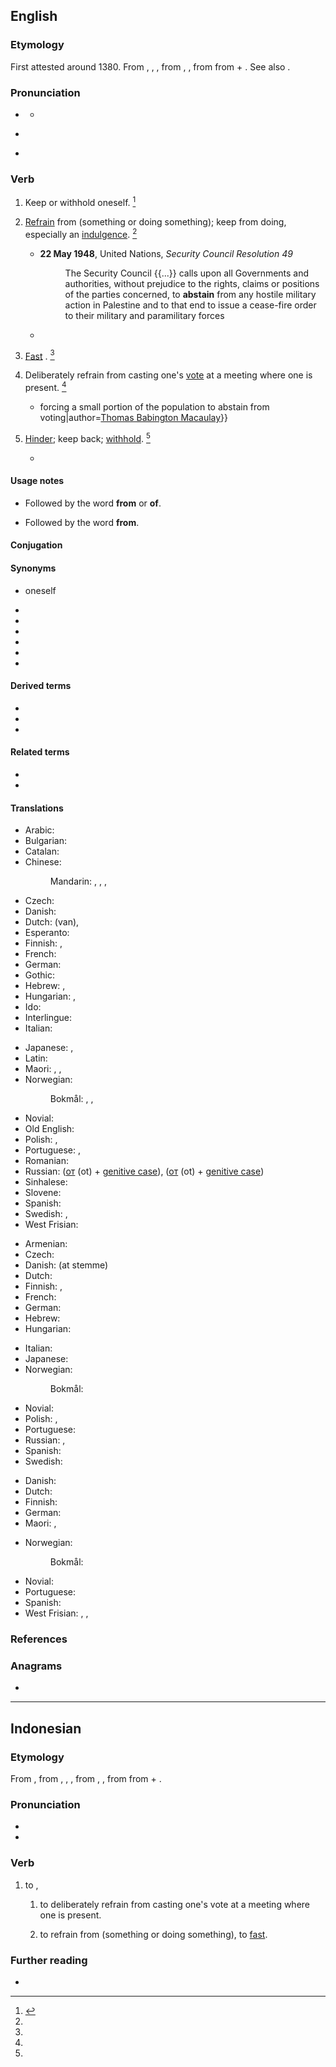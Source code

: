 ==English==

===Etymology===
{{root|en|ine-pro|*ten-}}
First attested around 1380. From {{inh|en|enm|absteynen}}, {{m|enm|absteinen}}, {{m|enm|abstenen}}, from {{der|en|fro|astenir}}, {{m|fro|abstenir}}, from {{der|en|la|abstineō||to hold oneself back}} from {{m|la|abs-||from}} + {{m|la|teneō||I hold}}. See also {{m|en|tenable}}.

===Pronunciation===
* {{a|RP}} {{IPA|en|/əbˈsteɪn/}}
** {{audio|en|LL-Q1860 (eng)-Vealhurl-abstain.wav|Audio (UK)}}
* {{a|US}} {{IPA|en|/əbˈsteɪn/|/æbˈsteɪn/}}
* {{rhymes|en|eɪn}}

===Verb===
{{en-verb}}

# {{lb|en|transitive|reflexive|obsolete}} Keep or withhold oneself. {{defdate|Attested from around 1350 to 1470 until the mid 16<sup>th</sup> century.}}<ref name=SOED>{{R:SOED5|page=9}}</ref>
# {{lb|en|intransitive}} [[refrain|Refrain]] from (something or doing something); keep from doing, especially an [[indulgence]]. {{defdate|First attested around 1350 to 1470.}}<ref name=SOED/>
#: {{ux|en|In order to improve his health, Rob decided to '''abstain''' from smoking.}}
#* '''22 May 1948''', United Nations, ''Security Council Resolution 49''
#*:The Security Council {{...}} calls upon all Governments and authorities, without prejudice to the rights, claims or positions of the parties concerned, to '''abstain''' from any hostile military action in Palestine and to that end to issue a cease-fire order to their military and paramilitary forces
#* {{quote-book|en|year=1597|passage=Who '''abstains''' from meat that is not gaunt?|author=Shakespeare|title=Richard II|section=II-i}}
# {{lb|en|intransitive|obsolete}} [[fast|Fast]] {{gloss|not eat for a period}}. {{defdate|First attested around 1350 to 1470.}}<ref name=SOED/>
# {{lb|en|intransitive}} Deliberately refrain from casting one's [[vote]] at a meeting where one is present. {{defdate|First attested around 1350 to 1470.}}<ref name=SOED/>
#* {{quote-book|en|year=1913|title=A Short History of English Liberalism|passage={{...}}forcing a small portion of the population to abstain from voting|author=[[w:Thomas Babington Macaulay|Thomas Babington Macaulay]]}}
#: {{ux|en|I '''abstain''' from this vote, as I have no particular preference.}}
# {{lb|en|transitive|obsolete}} [[hinder|Hinder]]; keep back; [[withhold]]. {{defdate|Attested from the early 16<sup>th</sup> century until the mid 17<sup>th</sup> century.}}<ref name=SOED/>
#* {{quote-book|en|year=1645|title=Tetrachordon: Expositions on the four chief places in Scripture|passage=Whether he '''abstain''' men from marying [sic].|author=[[w:John Milton|John Milton]]}}

====Usage notes====
* {{sense|keep or withhold oneself}} Followed by the word '''from''' or '''of'''.
* {{sense|refrain from something}} Followed by the word '''from'''.

====Conjugation====
{{en-conj-simple}}

====Synonyms====
* {{l|en|deny}} oneself
* {{l|en|forbear}}
* {{l|en|forgo}}
* {{l|en|give up}}
* {{l|en|refrain}}
* {{l|en|relinquish}}
* {{l|en|withhold}}

====Derived terms====
* {{l|en|abstainer}}
* {{l|en|abstention}}
* {{l|en|abstainment}}

====Related terms====
* {{l|en|abstinence}}
* {{l|en|abstinent}}

====Translations====
{{trans-top|refrain from}}
* Arabic: {{t|ar|اِمْتَنَعَ}}
* Bulgarian: {{t|bg|въздържам се}}
* Catalan: {{t|ca|[[abstenir]]-se}}
* Chinese:
*: Mandarin: {{t+|cmn|避免|tr=bìmiǎn|sc=Hani}}, {{t+|cmn|戒除|tr=jièchú|sc=Hani}}, {{t+|cmn|棄權|sc=Hani}}, {{t+|cmn|弃权|tr=qìquán|sc=Hani}}
* Czech: {{t|cs|[[zdržet]] se}}
* Danish: {{t|da|afholde sig fra}}
* Dutch: {{t|nl|zich onthouden}} (van), {{t|nl|abstineren}}
* Esperanto: {{t|eo|abstini}}
* Finnish: {{t+|fi|kieltäytyä}}, {{t+|fi|pidättäytyä}}
* French: {{t+|fr|s'abstenir}}
* German: {{t|de|sich enthalten}}
* Gothic: {{t|got|𐌰𐍄𐌷𐌰𐌱𐌰𐌽}}
* Hebrew: {{t|he|התנזר|tr=hitnazér}}, {{t+|he|נמנע|tr=nimná}}
* Hungarian: {{t+|hu|tartózkodik}}, {{t|hu|[[megtartóztat|(meg)]][[tartóztat]]ja [[magát]]}}
* Ido: {{t+|io|abstenar}}
* Interlingue: {{t|ie|abstener se}}
* Italian: {{t+|it|astenersi}}
{{trans-mid}}
* Japanese: {{t+|ja|慎む|tr=tsutsushimu}}, {{t|ja|差し控える|tr=sashihikaeru}}
* Latin: {{t+|la|abstineo}}
* Maori: {{t|mi|papare}}, {{t|mi|pare}}, {{t|mi|wainamu}} {{qualifier|refers to food and drink}}
* Norwegian:
*: Bokmål: {{t|nb|abstinere}}, {{t|nb|avholde}}, {{t|nb|avstå}}
* Novial: {{t|nov|abstina}}
* Old English: {{t|ang|forbūgan}}
* Polish: {{t+|pl|powstrzymać się|pf}}, {{t+|pl|powstrzymywać się|impf}}
* Portuguese: {{t|pt|[[abster]]-[[se]]}}, {{t|pt|[[privar]]-[[se]]}}
* Romanian: {{t+|ro|abține}}
* Russian: {{t+|ru|воздержа́ться}} ([[от]] (ot) + [[genitive case]]), {{qualifier|imperfective}} {{t+|ru|возде́рживаться}} ([[от]] (ot) + [[genitive case]])
* Sinhalese: {{t+|si|වළකිනවා}}
* Slovene: {{t|sl|vzdržati|alt=vzdržati se}}
* Spanish: {{t|es|[[abstener]]se}}
* Swedish: {{t+|sv|avstå}}, {{t|sv|avhålla sig från}}
* West Frisian: {{t-check|fy|ôfsetten|alt=jin ôfsetten fan}} {{attention|fy|2=was "jin [[ôfsetten]] fan" - assumed inflected form or vocalised spelling; please verify if linking is acceptable. see [[User:Kephir/gadgets/xte#Translation_fixing]]}}
{{trans-bottom}}

{{trans-top|refrain from voting}}
* Armenian: {{t|hy|[[ձեռնպահ]] [[լինել]]}}
* Czech: {{t+|cs|zdržet|alt=zdržet se}}
* Danish: {{t|da|afholde sig fra}} (at stemme)
* Dutch: {{qualifier|van stemming}} {{t|nl|zich onthouden}}
* Finnish: {{t|fi|[[äänestää]] [[tyhjä|tyhjää]]}}, {{t|fi|[[pidättäytyä]] [[äänestää|äänestämästä]]}}
* French: {{t+|fr|s'abstenir}}
* German: {{t|de|sich enthalten}}
* Hebrew: {{t+|he|נמנע|tr=nimná}}
* Hungarian: {{t+|hu|tartózkodik}}
{{trans-mid}}
* Italian: {{t+|it|astenersi}}
* Japanese: {{t|ja|棄権|alt=投票を棄権する|tr=tōhyō o kiken suru}}
* Norwegian:
*: Bokmål: {{t|nb|[[stemme|stemme blankt]]}}
* Novial: {{t|nov|abstina}}
* Polish: {{t+|pl|wstrzymać się|pf}}, {{t+|pl|wstrzymywać się|impf}}
* Portuguese: {{t|pt|[[abster]]-[[se]]}}
* Russian: {{t+|ru|воздержа́ться}}, {{qualifier|imperfective}} {{t+|ru|возде́рживаться}}
* Spanish: {{t|es|[[abstener]]se}}
* Swedish: {{t|sv|lägga ned sin röst}}
{{trans-bottom}}

{{trans-top|hinder, withhold}}
* Danish: {{t+|da|forhindre}}
* Dutch: {{t+|nl|verhinderen}}
* Finnish: {{t+|fi|estää}}
* German: {{t+|de|abhalten}}
* Maori: {{t|mi|tāwhi}}, {{t|mi|tātāwhi}}
{{trans-mid}}
* Norwegian:
*: Bokmål: {{t+|nb|forhindre}}
* Novial: {{t|nov|abstina}}
* Portuguese: {{t+|pt|impedir}}
* Spanish: {{t+|es|retener}}
* West Frisian: {{t|fy|keare}}, {{t|fy|behinderje}}, {{t|fy|ferhinderje}}
{{trans-bottom}}

===References===
<references/>

===Anagrams===
* {{anagrams|en|a=aabinst|Bastian|banitsa}}

----

==Indonesian==

===Etymology===
From {{bor|id|en|abstain}}, from {{der|id|enm|absteynen}}, {{m|enm|absteinen}}, {{m|enm|abstenen}}, from {{der|id|fro|astenir}}, {{m|fro|abstenir}}, from {{der|id|la|abstineō||to hold oneself back}} from {{m|la|abs-||from}} + {{m|la|teneō||I hold}}.

===Pronunciation===
* {{IPA|id|/ap̚stain/}}
* {{hyph|id|ab|stain}}

===Verb===
{{id-verb|head=|}}
# to {{l|en|abstain}},
## {{lb|id|politics}} to deliberately refrain from casting one's vote at a meeting where one is present.
## {{lb|id|medicine}} to refrain from (something or doing something), to [[fast]].

===Further reading===
* {{R:KBBI Daring}}